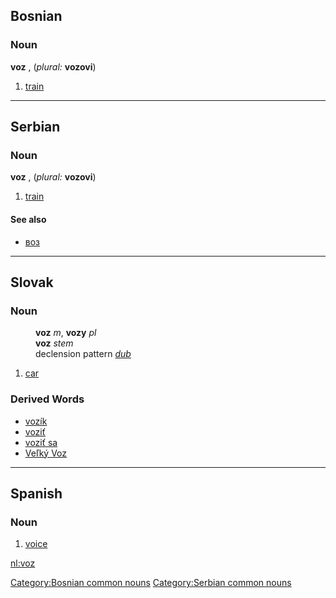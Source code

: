 ==Bosnian==
===Noun===
'''voz''' {{m}} {{s}}, (''plural:'' '''vozovi''')
#[[train]]
[[Category:Bosnian common nouns]]

----

==Serbian==
===Noun===
'''voz''' {{m}} {{s}}, (''plural:'' '''vozovi''')
#[[train]]
====See also====
*[[воз]]
[[Category:Serbian common nouns]]

----

==Slovak==
===Noun===
:'''voz''' ''m'', '''vozy''' ''pl''
:'''voz''' ''stem''
:declension pattern ''[[Slovak declension pattern dub|dub]]''
# [[car]]
=== Derived Words ===
* [[vozík]]
* [[voziť]]
* [[voziť sa]]
* [[Veľký Voz]]

----

==Spanish==
===Noun=== {{f}}
#[[voice]]

[[nl:voz]]